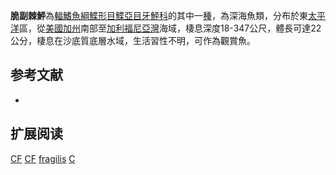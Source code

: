 {{Speciesbox
| name = 脆副棘鮃
| image = 
| image_width = 250px
| image_caption = 
| status = LC
| status_system = IUCN3.1
| genus = Citharichthys
| species = fragilis
| authority = [[Gilbert|Gilbert]], 1890
| synonyms = 
}}

'''脆副棘鮃'''為[[輻鰭魚綱|輻鰭魚綱]][[鰈形目|鰈形目]][[鰈亞目|鰈亞目]][[牙鮃科|牙鮃科]]的其中一[[種|種]]，為深海魚類，分布於東[[太平洋|太平洋]]區，從[[美國|美國]][[加州|加州]]南部至[[加利福尼亞灣|加利福尼亞灣]]海域，棲息深度18-347公尺，體長可達22公分，棲息在沙底質底層水域，生活習性不明，可作為觀賞魚。
==参考文献==
*{{FishBase_species|genus=Citharichthys|species=fragilis|year=2014|month=3}}

== 扩展阅读 ==
{{refbegin}}
{{wikispecies-inline|Citharichthys fragilis|脆副棘鮃}}
{{refend}}
{{Taxonbar|from=Q2618469}}

[[Category:IUCN红色名录无危物种|CF]]
[[Category:觀賞魚|CF]]
[[Category:副棘鮃屬|fragilis]]
[[Category:1890年描述的魚類|C]]


{{魚類小作品}}